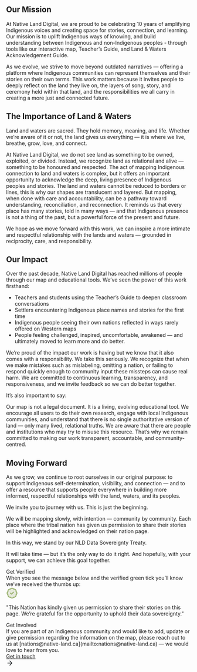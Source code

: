 ## Our Mission

At Native Land Digital, we are proud to be celebrating 10 years of amplifying Indigenous voices and creating space for stories, connection, and learning. Our mission is to uplift Indigenous ways of knowing, and build understanding between Indigenous and non-Indigenous peoples - through tools like our interactive map, Teacher’s Guide, and Land & Waters Acknowledgement Guide. 

As we evolve, we strive to move beyond outdated narratives — offering a platform where Indigenous communities can represent themselves and their stories on their own terms. This work matters because it invites people to deeply reflect on the land they live on, the layers of song, story, and ceremony held within that land, and the responsibilities we all carry in creating a more just and connected future.

## The Importance of Land & Waters

<div class="mt-4 nld-text-lg nld-text-teal-500">Land and waters are sacred. They hold memory, meaning, and life. Whether we’re aware of it or not, the land gives us everything — it is where we live, breathe, grow, love, and connect.</div>

At Native Land Digital, we do not see land as something to be owned, exploited, or divided. Instead, we recognize land as relational and alive — something to be honoured and respected. The act of mapping Indigenous connection to land and waters is complex, but it offers an important opportunity to acknowledge the deep, living presence of Indigenous peoples and stories. The land and waters cannot be reduced to borders or lines, this is why our shapes are translucent and layered. But mapping, when done with care and accountability, can be a pathway toward understanding, reconciliation, and reconnection. It reminds us that every place has many stories, told in many ways — and that Indigenous presence is not a thing of the past, but a powerful force of the present and future.

We hope as we move forward with this work, we can inspire a more intimate and respectful relationship with the lands and waters — grounded in reciprocity, care, and responsibility.

## Our Impact

Over the past decade, Native Land Digital has reached millions of people through our map and educational tools. We’ve seen the power of this work firsthand:
- Teachers and students using the Teacher’s Guide to deepen classroom conversations
- Settlers encountering Indigenous place names and stories for the first time
- Indigenous people seeing their own nations reflected in ways rarely offered on Western maps
- People feeling challenged, inspired, uncomfortable, awakened — and ultimately moved to learn more and do better.

We’re proud of the impact our work is having but we know that it also comes with a responsibility. We take this seriously. We recognize that when we make mistakes such as mislabeling, omitting a nation, or failing to respond quickly enough to community input these missteps can cause real harm. We are committed to continuous learning, transparency, and responsiveness, and we invite feedback so we can do better together.

<div class="border-l-4 nld-border-brown-500 nld-bg-brown-50 p-4 mt-4">
<div class="uppercase nld-text-brown-500 nld-font-jost nld-font-h5">It’s also important to say:</div>

Our map is not a legal document. It is a living, evolving educational tool. We encourage all users to do their own research, engage with local Indigenous communities, and understand that there is no single authoritative version of land — only many lived, relational truths.
We are aware that there are people and institutions who may try to misuse this resource. That’s why we remain committed to making our work transparent, accountable, and community-centred.
</div>

## Moving Forward

As we grow, we continue to root ourselves in our original purpose: to support Indigenous self-determination, visibility, and connection — and to offer a resource that supports people everywhere in building more informed, respectful relationships with the land, waters, and its peoples.

We invite you to journey with us. This is just the beginning.

We will be mapping slowly, with intention — community by community. Each place where the tribal nation has given us permission to share their stories will be highlighted and acknowledged on their nation page.

In this way, we stand by our NLD Data Sovereignty Treaty.

It will take time — but it’s the only way to do it right. And hopefully, with your support, we can achieve this goal together.

<div class="mt-4 grid grid-cols-1 md:grid-cols-2 gap-4">
  <div class="px-4 pb-4 rounded-lg border nld-border-teal-100 nld-bg-grey-50">
    <div class="mb-4 uppercase nld-text-teal-500 nld-font-jost nld-font-h5">Get Verified</div>
    When you see the message below and the verified green tick you’ll know we’ve received the thumbs up:
    <div class="flex gap-4">
      <div class="pt-4">
        <svg width="32" height="32" viewBox="0 0 32 32" fill="none" xmlns="http://www.w3.org/2000/svg">
          <path d="M19.0575 12.3907C19.5781 11.87 20.4222 11.87 20.9429 12.3907C21.4636 12.9114 21.4636 13.7554 20.9429 14.2761L15.6095 19.6095C15.0888 20.1301 14.2448 20.1301 13.7241 19.6095L11.0575 16.9428C10.5368 16.4221 10.5368 15.5781 11.0575 15.0574C11.5456 14.5692 12.3176 14.5391 12.8413 14.9662L12.9429 15.0574L14.6668 16.7813L19.0575 12.3907Z" fill="#E6E9DC"/>
          <path fill-rule="evenodd" clip-rule="evenodd" d="M16.0002 4.00659C15.329 4.00664 14.6683 4.17526 14.0796 4.49748C13.4907 4.81993 12.9921 5.286 12.6304 5.85164C12.3283 6.32409 11.7622 6.55751 11.215 6.43498C10.5581 6.28775 9.87469 6.30898 9.22803 6.49618C8.58117 6.68351 7.99119 7.03091 7.51449 7.50659C7.03794 7.98226 6.68882 8.57118 6.50016 9.21753C6.31167 9.86377 6.28919 10.5473 6.43506 11.2045C6.55676 11.7532 6.32135 12.3193 5.84652 12.6199C5.27666 12.9805 4.80728 13.4797 4.48193 14.0704C4.15659 14.6613 3.98586 15.3255 3.98584 16.0001C3.98587 16.6746 4.15659 17.3389 4.48193 17.9298C4.80726 18.5204 5.27673 19.0197 5.84652 19.3803C6.32129 19.6809 6.55681 20.247 6.43506 20.7957C6.28912 21.4531 6.31147 22.1375 6.50016 22.7839C6.68884 23.43 7.03813 24.0181 7.51449 24.4936C7.99116 24.9692 8.58124 25.318 9.22803 25.5053C9.8745 25.6924 10.5583 25.7136 11.215 25.5665L11.4207 25.5365C11.9007 25.5054 12.3676 25.7363 12.6317 26.1511C12.9929 26.7189 13.4923 27.1866 14.0822 27.5105C14.6719 27.8342 15.334 28.0039 16.0067 28.004C16.6796 28.0039 17.3426 27.8344 17.9325 27.5105C18.5222 27.1866 19.0205 26.7188 19.3817 26.1511C19.6827 25.6779 20.2482 25.4438 20.7957 25.5652C21.4531 25.7111 22.1376 25.6887 22.784 25.5001C23.4303 25.3113 24.0194 24.9623 24.495 24.4858C24.9704 24.0092 25.318 23.4201 25.5054 22.7735C25.6927 22.1267 25.7138 21.4423 25.5666 20.7852C25.4439 20.2379 25.6761 19.672 26.1486 19.3699C26.7142 19.0082 27.1803 18.5095 27.5028 17.9207C27.825 17.3319 27.9936 16.6713 27.9937 16.0001C27.9936 15.3289 27.825 14.6683 27.5028 14.0795C27.1804 13.4907 26.7142 12.992 26.1486 12.6303C25.676 12.3281 25.4437 11.7622 25.5666 11.2149C25.7145 10.557 25.693 9.87174 25.5054 9.22404C25.3177 8.57643 24.969 7.98609 24.4924 7.5092C24.0155 7.03232 23.4252 6.68272 22.7775 6.49487C22.1298 6.30712 21.4446 6.28713 20.7866 6.43498C20.2392 6.55805 19.6723 6.32426 19.37 5.85164C19.0084 5.28625 18.5107 4.81988 17.922 4.49748C17.3332 4.17506 16.6715 4.00665 16.0002 4.00659Z" fill="#E6E9DC"/>
          <path d="M19.0571 12.3906C19.5778 11.8699 20.4218 11.8699 20.9425 12.3906C21.4632 12.9113 21.4632 13.7553 20.9425 14.276L15.6092 19.6094C15.0885 20.13 14.2445 20.1301 13.7238 19.6094L11.0571 16.9427C10.5365 16.422 10.5365 15.578 11.0571 15.0573C11.5453 14.5691 12.3173 14.539 12.841 14.9661L12.9425 15.0573L14.6665 16.7812L19.0571 12.3906Z" fill="#99B16D"/>
          <path fill-rule="evenodd" clip-rule="evenodd" d="M15.9998 1.33984C17.1187 1.3399 18.2202 1.62152 19.2017 2.15885C19.9205 2.55251 20.5578 3.07527 21.0845 3.69661C21.9012 3.62546 22.727 3.70393 23.5194 3.93359C24.599 4.2466 25.5825 4.82756 26.3774 5.6224C27.1722 6.41725 27.7532 7.40089 28.0662 8.48047C28.2959 9.27276 28.3731 10.0987 28.3019 10.9154C28.9237 11.4422 29.4471 12.0789 29.841 12.7982C30.3783 13.7797 30.66 14.8811 30.66 16C30.66 17.119 30.3784 18.2203 29.841 19.2018C29.4471 19.9211 28.9237 20.5577 28.3019 21.0846C28.3726 21.8998 28.2952 22.7235 28.0662 23.5143C27.754 24.5924 27.1742 25.5753 26.3813 26.3698C25.5887 27.164 24.6081 27.7454 23.5311 28.0599C22.7408 28.2906 21.9166 28.3696 21.1014 28.3008C20.5743 28.9258 19.9358 29.4517 19.2147 29.8477C18.2316 30.3873 17.1278 30.6705 16.0063 30.6706C14.8849 30.6705 13.7811 30.3873 12.798 29.8477C12.0774 29.452 11.4395 28.9265 10.9126 28.3021C10.0984 28.3723 9.27539 28.2951 8.48551 28.0664C7.40754 27.7542 6.42581 27.1742 5.63135 26.3815C4.83699 25.5888 4.2545 24.6085 3.93994 23.5312C3.70941 22.7414 3.62911 21.9176 3.69775 21.1029C3.07075 20.576 2.54316 19.9367 2.14567 19.2148C1.60357 18.2301 1.31888 17.1241 1.31885 16C1.31887 14.8758 1.60349 13.77 2.14567 12.7852C2.54334 12.0629 3.07034 11.4229 3.69775 10.8958C3.62933 10.0817 3.70967 9.25923 3.93994 8.47005C4.25445 7.39255 4.83681 6.41136 5.63135 5.61849C6.42582 4.82581 7.40752 4.24579 8.48551 3.93359C9.27619 3.70466 10.1002 3.62602 10.9152 3.69661C11.442 3.07515 12.079 2.55256 12.798 2.15885C13.7795 1.6215 14.8809 1.33989 15.9998 1.33984ZM15.9998 4.00651C15.3287 4.00655 14.668 4.17518 14.0793 4.4974C13.4904 4.81984 12.9917 5.28592 12.63 5.85156C12.328 6.32401 11.7619 6.55742 11.2147 6.4349C10.5578 6.28767 9.87436 6.3089 9.2277 6.49609C8.58084 6.68343 7.99087 7.03083 7.51416 7.50651C7.03761 7.98217 6.6885 8.5711 6.49984 9.21745C6.31134 9.86369 6.28886 10.5472 6.43473 11.2044C6.55643 11.7531 6.32103 12.3192 5.84619 12.6198C5.27633 12.9804 4.80696 13.4796 4.48161 14.0703C4.15626 14.6612 3.98554 15.3254 3.98551 16C3.98554 16.6746 4.15627 17.3388 4.48161 17.9297C4.80693 18.5203 5.2764 19.0196 5.84619 19.3802C6.32096 19.6809 6.55648 20.2469 6.43473 20.7956C6.2888 21.453 6.31114 22.1374 6.49984 22.7839C6.68852 23.4299 7.03781 24.018 7.51416 24.4935C7.99084 24.9691 8.58092 25.3179 9.2277 25.5052C9.87418 25.6923 10.558 25.7136 11.2147 25.5664L11.4204 25.5365C11.9004 25.5053 12.3673 25.7362 12.6313 26.151C12.9926 26.7188 13.492 27.1866 14.0819 27.5104C14.6716 27.8341 15.3336 28.0038 16.0063 28.0039C16.6793 28.0039 17.3423 27.8343 17.9321 27.5104C18.5219 27.1865 19.0202 26.7187 19.3813 26.151C19.6824 25.6778 20.2479 25.4437 20.7954 25.5651C21.4528 25.711 22.1373 25.6887 22.7837 25.5C23.43 25.3113 24.019 24.9623 24.4946 24.4857C24.97 24.0091 25.3177 23.42 25.505 22.7734C25.6924 22.1267 25.7135 21.4422 25.5662 20.7852C25.4435 20.2379 25.6757 19.6719 26.1483 19.3698C26.7139 19.0081 27.18 18.5095 27.5024 17.9206C27.8247 17.3318 27.9933 16.6712 27.9933 16C27.9933 15.3288 27.8247 14.6682 27.5024 14.0794C27.18 13.4906 26.7138 12.9919 26.1483 12.6302C25.6757 12.328 25.4434 11.7622 25.5662 11.2148C25.7142 10.5569 25.6926 9.87165 25.505 9.22396C25.3173 8.57635 24.9687 7.986 24.492 7.50911C24.0151 7.03223 23.4249 6.68263 22.7772 6.49479C22.1294 6.30704 21.4443 6.28705 20.7863 6.4349C20.2389 6.55797 19.672 6.32418 19.3696 5.85156C19.008 5.28617 18.5103 4.8198 17.9217 4.4974C17.3329 4.17497 16.6712 4.00656 15.9998 4.00651Z" fill="#99B16D"/>
        </svg>
      </div>
      <div><p>"This Nation has kindly given us permission to share their stories on this page. We’re grateful for the opportunity to uphold their data sovereignty."</p></div>
    </div>
  </div>

  <div class="px-4 pb-4 rounded-lg border nld-border-teal-100 nld-bg-grey-50">
    <div class="mb-4 uppercase nld-text-teal-500 nld-font-jost nld-font-h5">Get Involved</div>
    If you are part of an Indigenous community and would like to add, update or give permission regarding the information on the map, please reach out to us at [nations@native-land.ca](mailto:nations@native-land.ca) — we would love to hear from you.
    <div className="mt-4">
      <a className="rounded-full border border-black px-4 py-2.5 font-semibold items-center inline-flex" href="mailto:nations@native-land.ca">
        <div className="font-semibold nld-text-grey-500 nld-font-noto">Get in touch</div>
        <svg className="ml-2.5 inline" width="20" height="20" viewBox="0 0 20 20" fill="none" xmlns="http://www.w3.org/2000/svg">
          <path d="M9.41073 3.57757C9.73616 3.25214 10.2637 3.25214 10.5891 3.57757L16.4224 9.41091C16.4623 9.45075 16.4979 9.49471 16.5291 9.54193C16.5497 9.57317 16.5676 9.60561 16.5836 9.63877C16.6017 9.67643 16.6176 9.71541 16.63 9.75596C16.6351 9.77287 16.6389 9.79009 16.643 9.80723C16.6577 9.86919 16.6666 9.93364 16.6666 10.0001C16.6666 10.0693 16.6564 10.136 16.6405 10.2003C16.6371 10.2144 16.6342 10.2287 16.63 10.2426C16.6175 10.2834 16.6018 10.3227 16.5836 10.3606C16.5669 10.3953 16.5476 10.4289 16.5258 10.4615C16.5153 10.4772 16.5039 10.4922 16.4924 10.5071C16.4707 10.5353 16.4483 10.5635 16.4224 10.5893L10.5891 16.4226C10.2637 16.748 9.73614 16.748 9.41073 16.4226C9.08531 16.0972 9.08535 15.5697 9.41073 15.2442L13.8215 10.8334H4.16659C3.70637 10.8334 3.33329 10.4603 3.33325 10.0001C3.33325 9.53986 3.70635 9.16677 4.16659 9.16677H13.8215L9.41073 4.75596C9.08531 4.43054 9.08535 3.90302 9.41073 3.57757Z" fill="#23282B"/>
        </svg>
      </a>
    </div>
  </div>
</div>
